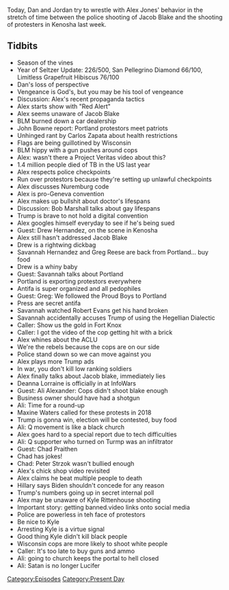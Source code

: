 {{DEFAULTSORT:
    #_EPISODE_0475:August 24-26, 2020
}}{{Episode
    | title             = August 24-26, 2020
    | caption           = Listen to this episode on [https://knowledgefight.libsyn.com/475-august-24-26-2020 Libsyn] [https://open.spotify.com/episode/0QaSJX7XJ5AxYxYEYi9RDQ Spotify], Read the [[Transcript/475: August 24-26, 2020|Unofficial Transcript]], View discussion on [https://reddit.com/iju3vw Reddit]
    | episodeNumber     = 475
    | length            = 03:02:44
    | airDate           = August 31, 2020
    | coverageStartDate = August 24, 2020
    | coverageEndDate   = August 26, 2020
    | episodeType       = [[:Category:Present Day|Present Day]]
    | appearance        = [[Jacob Blake]], [[John Bowne]], [[Carlos Zapata]], [[Bob Marshall]], [[Drew Hernandez]], [[Savannah Hernandez]], [[Greg Reese]], [[Robert Evans]], [[DeAnna Lorraine]], [[Ali Alexander]], [[Chad Praithen]], [[Peter Strzok]], [[Kyle Rittenhouse]]
    | beverage          = San Pellegrino Diamond; Limitless Grapefruit Hibiscus
    | previousEpisode   = [[474: June 6, 2016]]
    | nextEpisode       = [[476: Moon Colonies Part 2]]
}}

{{Stub}}

Today, Dan and Jordan try to wrestle with Alex Jones' behavior in the stretch of time between the police shooting of Jacob Blake and the shooting of protesters in Kenosha last week.

==Tidbits==

*Season of the vines
*Year of Seltzer Update: 226/500, San Pellegrino Diamond 66/100, Limitless Grapefruit Hibiscus 76/100
*Dan's loss of perspective
*Vengeance is God's, but you may be his tool of vengeance
*Discussion: Alex's recent propaganda tactics
*Alex starts show with "Red Alert"
*Alex seems unaware of Jacob Blake
*BLM burned down a car dealership
*John Bowne report: Portland protestors meet patriots
*Unhinged rant by Carlos Zapata about health restrictions
*Flags are being guillotined by Wisconsin
*BLM hippy with a gun pushes around cops
*Alex: wasn't there a Project Veritas video about this?
*1.4 million people died of TB in the US last year
*Alex respects police checkpoints
*Run over protestors because they're setting up unlawful checkpoints
*Alex discusses Nuremburg code
*Alex is pro-Geneva convention
*Alex makes up bullshit about doctor's lifespans
*Discussion: Bob Marshall talks about gay lifespans
*Trump is brave to not hold a digital convention
*Alex googles himself everyday to see if he's being sued
*Guest: Drew Hernandez, on the scene in Kenosha
*Alex still hasn't addressed Jacob Blake
*Drew is a rightwing dickbag
*Savannah Hernandez and Greg Reese are back from Portland... buy food
*Drew is a whiny baby
*Guest: Savannah talks about Portland
*Portland is exporting protestors everywhere
*Antifa is super organized and all pedophiles
*Guest: Greg: We followed the Proud Boys to Portland
*Press are secret antifa
*Savannah watched Robert Evans get his hand broken
*Savannah accidentally accuses Trump of using the Hegellian Dialectic
*Caller: Show us the gold in Fort Knox
*Caller: I got the video of the cop getting hit with a brick
*Alex whines about the ACLU
*We're the rebels because the cops are on our side
*Police stand down so we can move against you
*Alex plays more Trump ads
*In war, you don't kill low ranking soldiers
*Alex finally talks about Jacob blake, immediately lies
*Deanna Lorraine is officially in at InfoWars
*Guest: Ali Alexander: Cops didn't shoot blake enough
*Business owner should have had a shotgun
*Ali: Time for a round-up
*Maxine Waters called for these protests in 2018
*Trump is gonna win, election will be contested, buy food
*Ali: Q movement is like a black church
*Alex goes hard to a special report due to tech difficulties
*Ali: Q supporter who turned on Turmp was an infiltrator
*Guest: Chad Praithen
*Chad has jokes!
*Chad: Peter Strzok wasn't bullied enough
*Alex's chick shop video revisited
*Alex claims he beat multiple people to death
*Hillary says Biden shouldn't concede for any reason
*Trump's numbers going up in secret internal poll
*Alex may be unaware of Kyle Rittenhouse shooting
*Important story: getting banned.video links onto social media
*Police are powerless in teh face of protestors
*Be nice to Kyle
*Arresting Kyle is a virtue signal
*Good thing Kyle didn't kill black people
*Wisconsin cops are more likely to shoot white people
*Caller: It's too late to buy guns and ammo
*Ali: going to church keeps the portal to hell closed
*Ali: Satan is no longer Lucifer

[[Category:Episodes]]
[[Category:Present Day]]
